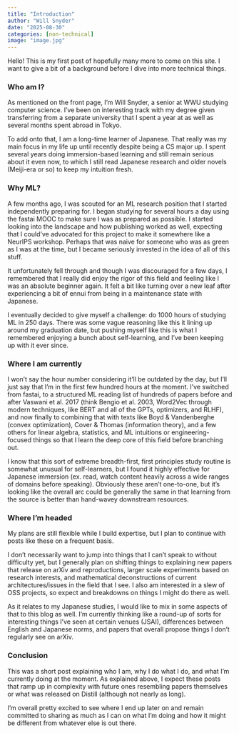 ```yaml
---
title: "Introduction"
author: "Will Snyder"
date: "2025-08-30"
categories: [non-technical]
image: "image.jpg"
---
```


Hello! This is my first post of hopefully many more to come on this site. I want to give a bit of a background before I dive into more technical things.

### Who am I?

As mentioned on the front page, I’m Will Snyder, a senior at WWU studying computer science. I’ve been on interesting track with my degree given transferring from a separate university that I spent a year at as well as several months spent abroad in Tokyo.

To add onto that, I am a long-time learner of Japanese. That really was my main focus in my life up until recently despite being a CS major up. I spent several years doing immersion-based learning and still remain serious about it even now, to which I still read Japanese research and older novels (Meiji-era or so) to keep my intuition fresh.

### Why ML?

A few months ago, I was scouted for an ML research position that I started independently preparing for. I began studying for several hours a day using the fastai MOOC to make sure I was as prepared as possible. I started looking into the landscape and how publishing worked as well, expecting that I could’ve advocated for this project to make it somewhere like a NeurIPS workshop. Perhaps that was naive for someone who was as green as I was at the time, but I became seriously invested in the idea of all of this stuff.

It unfortunately fell through and though I was discouraged for a few days, I remembered that I really did enjoy the rigor of this field and feeling like I was an absolute beginner again. It felt a bit like turning over a new leaf after experiencing a bit of ennui from being in a maintenance state with Japanese.

I eventually decided to give myself a challenge: do 1000 hours of studying ML in 250 days. There was some vague reasoning like this it lining up around my graduation date, but pushing myself like this is what I remembered enjoying a bunch about self-learning, and I’ve been keeping up with it ever since.

### Where I am currently

I won’t say the hour number considering it’ll be outdated by the day, but I’ll just say that I’m in the first few hundred hours at the moment. I’ve switched from fastai, to a structured ML reading list of hundreds of papers before and after Vaswani et al. 2017 (think Bengio et al. 2003, Word2Vec through modern techniques, like BERT and all of the GPTs, optimizers, and RLHF), and now finally to combining that with texts like Boyd & Vandenberghe (convex optimization), Cover & Thomas (information theory), and a few others for linear algebra, statistics, and ML intuitions or engineering-focused things so that I learn the deep core of this field before branching out.

I know that this sort of extreme breadth-first, first principles study routine is somewhat unusual for self-learners, but I found it highly effective for Japanese immersion (ex. read, watch content heavily across a wide ranges of domains before speaking). Obviously these aren’t one-to-one, but it’s looking like the overall arc could be generally the same in that learning from the source is better than hand-wavey downstream resources.


### Where I’m headed

My plans are still flexible while I build expertise, but I plan to continue with posts like these on a frequent basis.

I don’t necessarily want to jump into things that I can’t speak to without difficulty yet, but I generally plan on shifting things to explaining new papers that release on arXiv and reproductions, larger scale experiments based on research interests, and mathematical deconstructions of current architectures/issues in the field that I see. I also am interested in a slew of OSS projects, so expect and breakdowns on things I might do there as well.

As it relates to my Japanese studies, I would like to mix in some aspects of that to this blog as well. I’m currently thinking like a round-up of sorts for interesting things I’ve seen at certain venues (JSAI), differences between English and Japanese norms, and papers that overall propose things I don’t regularly see on arXiv.

### Conclusion

This was a short post explaining who I am, why I do what I do, and what I’m currently doing at the moment. As explained above, I expect these posts that ramp up in complexity with future ones resembling papers themselves or what was released on Distill (although not nearly as long).

I’m overall pretty excited to see where I end up later on and remain committed to sharing as much as I can on what I’m doing and how it might be different from whatever else is out there.